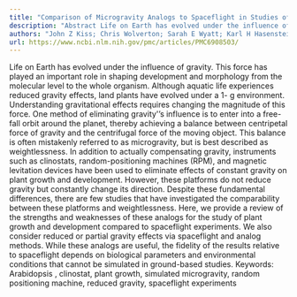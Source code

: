 ```yaml
---
title: "Comparison of Microgravity Analogs to Spaceflight in Studies of Plant Growth and Development"
description: "Abstract Life on Earth has evolved under the influence of gravity. This force has played an important role in shaping development and morphology from the molecular level to the whole organism. Althoug..."
authors: "John Z Kiss; Chris Wolverton; Sarah E Wyatt; Karl H Hasenstein; Jack JWA van Loon"
url: https://www.ncbi.nlm.nih.gov/pmc/articles/PMC6908503/
---
```


Life on Earth has evolved under the influence of gravity. This force has played an important role in shaping development and morphology from the molecular level to the whole organism. Although aquatic life experiences reduced gravity effects, land plants have evolved under a 1- g environment. Understanding gravitational effects requires changing the magnitude of this force. One method of eliminating gravity'’s influence is to enter into a free-fall orbit around the planet, thereby achieving a balance between centripetal force of gravity and the centrifugal force of the moving object. This balance is often mistakenly referred to as microgravity, but is best described as weightlessness. In addition to actually compensating gravity, instruments such as clinostats, random-positioning machines (RPM), and magnetic levitation devices have been used to eliminate effects of constant gravity on plant growth and development. However, these platforms do not reduce gravity but constantly change its direction. Despite these fundamental differences, there are few studies that have investigated the comparability between these platforms and weightlessness. Here, we provide a review of the strengths and weaknesses of these analogs for the study of plant growth and development compared to spaceflight experiments. We also consider reduced or partial gravity effects via spaceflight and analog methods. While these analogs are useful, the fidelity of the results relative to spaceflight depends on biological parameters and environmental conditions that cannot be simulated in ground-based studies. Keywords: Arabidopsis , clinostat, plant growth, simulated microgravity, random positioning machine, reduced gravity, spaceflight experiments
